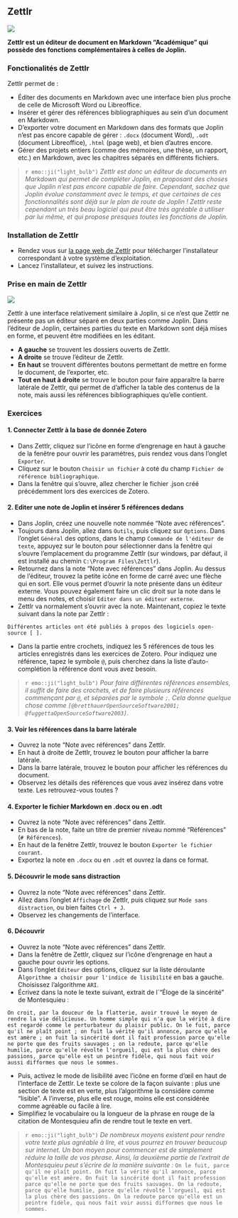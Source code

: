 ## Zettlr

![](./imgs/Zettlr_logo.png)

**Zettlr est un éditeur de document en Markdown "Académique" qui possède des fonctions complémentaires à celles de Joplin.**

### Fonctionalités de Zettlr

Zettlr permet de :

- Éditer des documents en Markdown avec une interface bien plus proche de celle de Microsoft Word ou Libreoffice.
- Insérer et gérer des références bibliographiques au sein d'un document en Markdown.
- D'exporter votre document en Markdown dans des formats que Joplin n'est pas encore capable de gérer : `.docx` (document Word), `.odt` (document Libreoffice), `.html` (page web), et bien d'autres encore.
- Gérer des projets entiers (comme des mémoires, une thèse, un rapport, etc.) en Markdown, avec les chapitres séparés en différents fichiers.

> `r emo::ji("light_bulb")`  *Zettlr est donc un éditeur de documents en Markdown qui permet de compléter Joplin, en proposant des choses que Joplin n'est pas encore capable de faire. Cependant, sachez que Joplin évolue constamment avec le temps, et que certaines de ces fonctionnalités sont déjà sur le plan de route de Joplin ! Zettlr reste cependant un très beau logiciel qui peut être très agréable à utiliser par lui même, et qui propose presques toutes les fonctions de Joplin.*

### Installation de Zettlr

- Rendez vous sur [la page web de Zettlr](https://www.zettlr.com/) pour télécharger l'installateur correspondant à votre  système d'exploitation.
- Lancez l'installateur, et suivez les instructions.

### Prise en main de Zettlr

![](./imgs/Zettlr_interface.png)

Zettlr à une interface relativement similaire à Joplin, si ce n'est que Zettlr ne présente pas un éditeur séparé en deux parties comme Joplin. Dans l'éditeur de Joplin, certaines parties du texte en Markdown sont déjà mises en forme, et peuvent être modifiées en les éditant.

- **A gauche** se trouvent les dossiers ouverts de Zettlr.
- **A droite** se trouve l'éditeur de Zettlr.
- **En haut** se trouvent différentes boutons permettant de mettre en forme le document, de l'exporter, etc.
- **Tout en haut à droite** se trouve le bouton pour faire apparaître la barre latérale de Zettlr, qui permet de d'afficher la table des contenus de la note, mais aussi les références bibliographiques qu'elle contient.

### Exercices

#### 1. Connecter Zettlr à la base de donnée Zotero

- Dans Zettlr, cliquez sur l’icône en forme d'engrenage en haut à gauche de la fenêtre pour ouvrir les paramètres, puis rendez vous dans l'onglet `Exporter`.
- Cliquez sur le bouton `Choisir un fichier` à coté du champ `Fichier de référence bibliographique`.
- Dans la fenêtre qui s'ouvre, allez chercher le fichier .json créé précédemment lors des exercices de Zotero.

#### 2. Editer une note de Joplin et insérer 5 références dedans

- Dans Joplin, créez une nouvelle note nommée "Note avec références".
- Toujours dans Joplin, allez dans `Outils`, puis cliquez sur `Options`. Dans l'onglet `Général` des options, dans le champ `Commande de l'éditeur de texte`, appuyez sur le bouton pour sélectionner dans la fenêtre qui s'ouvre l'emplacement du programme Zettlr (sur windows, par défaut, il est installé au chemin `C:\Program Files\Zettlr`).
- Retournez dans la note "Note avec références" dans Joplin. Au dessus de l'éditeur, trouvez la petite icône en forme de carré avec une flèche qui en sort. Elle vous permet d'ouvrir la note présente dans un éditeur externe. Vous pouvez également faire un clic droit sur la note dans le menu des notes, et choisir `Editer dans un éditeur externe`.
- Zettlr va normalement s'ouvrir avec la note. Maintenant, copiez le texte suivant dans la note par Zettlr :

`Différentes articles ont été publiés à propos des logiciels open-source [ ].`

- Dans la partie entre crochets, indiquez les 5 références de tous les articles enregistrés dans les exercices de Zotero. Pour indiquez une référence, tapez le symbole `@`, puis cherchez dans la liste d'auto-complétion la référence dont vous avez besoin.

> `r emo::ji("light_bulb")`  *Pour faire différentes références ensembles, il suffit de faire des crochets, et de faire plusieurs références commençant par `@`, et séparées par le symbole `;`. Cela donne quelque chose comme `[@bretthauerOpenSourceSoftware2001; @fuggettaOpenSourceSoftware2003]`.*

#### 3. Voir les références dans la barre latérale

- Ouvrez la note  "Note avec références" dans Zettlr.
- En haut à droite de Zettlr, trouvez le bouton pour afficher la barre latérale.
- Dans la barre latérale, trouvez le bouton pour afficher les références du document.
- Observez les détails des références que vous avez insérez dans votre texte. Les retrouvez-vous toutes ?

#### 4. Exporter le fichier Markdown en .docx ou en .odt

- Ouvrez la note  "Note avec références" dans Zettlr.
- En bas de la note, faite un titre de premier niveau nommé "Références" (`# Références`).
- En haut de la fenêtre Zettlr, trouvez le bouton `Exporter le fichier courant`.
- Exportez la note en `.docx` ou en `.odt` et ouvrez la dans ce format.

#### 5. Découvrir le mode sans distraction

- Ouvrez la note  "Note avec références" dans Zettlr.
- Allez dans l'onglet `Affichage` de Zettlr, puis cliquez sur `Mode sans distraction`, ou bien faites `Ctrl + J`.
- Observez les changements de l'interface.

#### 6. Découvrir

- Ouvrez la note  "Note avec références" dans Zettlr.
- Dans la fenêtre de Zettlr, cliquez sur l’icône d'engrenage en haut a gauche pour ouvrir les options.
- Dans l'onglet `Éditeur` des options, cliquez sur la liste déroulante A`lgorithme a choisir pour l'indice de lisibilité` en bas a gauche. Choisissez l'algorithme `ARI`.
- Écrivez dans la note le texte suivant, extrait de l`"Éloge de la sincérité" de Montesquieu :

`On croit, par la douceur de la flatterie, avoir trouvé le moyen de rendre la vie délicieuse. Un homme simple qui n'a que la vérité à dire est regardé comme le perturbateur du plaisir public. On le fuit, parce qu'il ne plaît point ; on fuit la vérité qu'il annonce, parce qu'elle est amère ; on fuit la sincérité dont il fait profession parce qu'elle ne porte que des fruits sauvages ; on la redoute, parce qu'elle humilie, parce qu'elle révolte l'orgueil, qui est la plus chère des passions, parce qu'elle est un peintre fidèle, qui nous fait voir aussi difformes que nous le sommes.`

- Puis, activez le mode de lisibilité avec l’icône en forme d’œil en haut de l'interface de Zettlr. Le texte se colore de la façon suivante : plus une section de texte est en verte, plus l'algorithme la considère comme "lisible". A l'inverse, plus elle est rouge, moins elle est considérée comme agréable ou facile à lire.
- Simplifiez le vocabulaire ou la longueur de la phrase en rouge de la citation de Montesquieu afin de rendre tout le texte en vert.

> `r emo::ji("light_bulb")`  *De nombreux moyens existent pour rendre votre texte plus agréable à lire, et vous pourrez en trouver beaucoup sur internet. Un bon moyen pour commencer est de simplement réduire la taille de vos phrase. Ainsi, la deuxième partie de l'extrait de Montesquieu peut s'écrire de la manière suivante :*
> `On le fuit, parce qu'il ne plaît point. On fuit la vérité qu'il annonce, parce qu'elle est amère. On fuit la sincérité dont il fait profession parce qu'elle ne porte que des fruits sauvages. On la redoute, parce qu'elle humilie, parce qu'elle révolte l'orgueil, qui est la plus chère des passions. On la redoute parce qu'elle est un peintre fidèle, qui nous fait voir aussi difformes que nous le sommes.`
